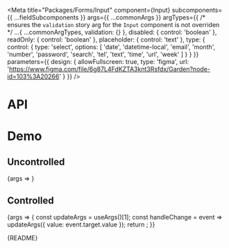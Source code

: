 
<Meta
  title="Packages/Forms/Input"
  component={Input}
  subcomponents={{ ...fieldSubcomponents }}
  args={{
    ...commonArgs
  }}
  argTypes={{
    /* ensures the `validation` story arg for the `Input` component is not overriden */
    ...{ ...commonArgTypes, validation: {} },
    disabled: { control: 'boolean' },
    readOnly: { control: 'boolean' },
    placeholder: { control: 'text' },
    type: {
      control: {
        type: 'select',
        options: [
          'date',
          'datetime-local',
          'email',
          'month',
          'number',
          'password',
          'search',
          'tel',
          'text',
          'time',
          'url',
          'week'
        ]
      }
    }
  }}
  parameters={{
    design: {
      allowFullscreen: true,
      type: 'figma',
      url: 'https://www.figma.com/file/6g87L4FdKZTA3knt3Rsfdx/Garden?node-id=103%3A20266'
    }
  }}
/>

# API

<ArgsTable />

# Demo

## Uncontrolled

<Canvas>
  <Story name="Uncontrolled" args={{ placeholder: 'Placeholder' }}>
    {args => <InputStory {...args} />}
  </Story>
</Canvas>

## Controlled

<Canvas>
  <Story name="Controlled" args={{ value: 'Value' }}>
    {args => {
      const updateArgs = useArgs()[1];
      const handleChange = event => updateArgs({ value: event.target.value });
      return <InputStory {...args} onChange={handleChange} />;
    }}
  </Story>
</Canvas>

<Markdown>{README}</Markdown>
